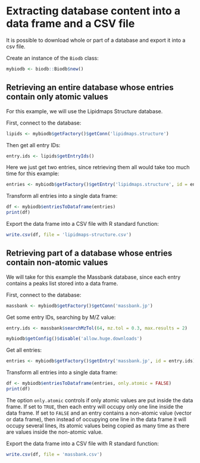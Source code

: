 <!--
%\VignetteEngine{knitr::rmarkdown}
%\VignetteIndexEntry{Extracting database content into data frame and CSV file}
-->

# Extracting database content into a data frame and a CSV file

It is possible to download whole or part of a database and export it into a csv file.

Create an instance of the `Biodb` class:
```r
mybiodb <- biodb::Biodb$new()
```

## Retrieving an entire database whose entries contain only atomic values

For this example, we will use the Lipidmaps Structure database.

First, connect to the database:
```r
lipids <- mybiodb$getFactory()$getConn('lipidmaps.structure')
```

Then get all entry IDs:
```r
entry.ids <- lipids$getEntryIds()
```

Here we just get two entries, since retrieving them all would take too much time for this example:
```r
entries <- mybiodb$getFactory()$getEntry('lipidmaps.structure', id = entry.ids[1:2])
```

Transform all entries into a single data frame:
```r
df <- mybiodb$entriesToDataframe(entries)
print(df)
```

Export the data frame into a CSV file with R standard function:
```r
write.csv(df, file = 'lipidmaps-structure.csv')
```

## Retrieving part of a database whose entries contain non-atomic values

We will take for this example the Massbank database, since each entry contains a peaks list stored into a data frame.

First, connect to the database:
```r
massbank <- mybiodb$getFactory()$getConn('massbank.jp')
```

Get some entry IDs, searching by M/Z value:
```r
entry.ids <- massbank$searchMzTol(64, mz.tol = 0.3, max.results = 2)
```

```r
mybiodb$getConfig()$disable('allow.huge.downloads')
```

Get all entries:
```r
entries <- mybiodb$getFactory()$getEntry('massbank.jp', id = entry.ids)
```

Transform all entries into a single data frame:
```r
df <- mybiodb$entriesToDataframe(entries, only.atomic = FALSE)
print(df)
```
The option `only.atomic` controls if only atomic values are put inside the data frame. If set to `TRUE`, then each entry will occupy only one line inside the data frame. If set to `FALSE` and an entry contains a non-atomic value (vector or data frame), then instead of occupying one line in the data frame it will occupy several lines, its atomic values being copied as many time as there are values inside the non-atomic value.

Export the data frame into a CSV file with R standard function:
```r
write.csv(df, file = 'massbank.csv')
```
